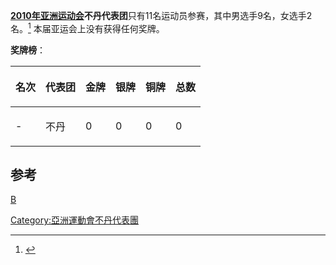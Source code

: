 {{Infobox Country Asian Games
|NOC=BHU
|year=2010
|competitors= 11
|sports= 2
|flagbearer=
|gold=
|silver=
|bronze=
|total=
|rank=
}}

'''[[2010年亚洲运动会|2010年亚洲运动会]]不丹代表团'''只有11名运动员参赛，其中男选手9名，女选手2名。<ref>{{Cite web |url=http://www.gz2010.cn/info/CHN_CHN/ZZ/ZZS102A_@@@@@@@@@@@@@@@@@CHN_NOC=BHU.html |title=第16届亚洲运动会官方网站-不丹参赛项目 |accessdate=2010-11-27 |archive-date=2019-01-30 |archive-url=https://web.archive.org/web/20190130084951/http://www.gz2010.cn/info/CHN_CHN/ZZ/ZZS102A_@@@@@@@@@@@@@@@@@CHN_NOC=BHU.html |dead-url=no }}</ref>
本届亚运会上没有获得任何奖牌。

'''奖牌榜'''：
{| class="wikitable"
|-
! 名次 !! 代表团 !! 金牌 !! 银牌 !! 铜牌 !! 总数
|-
| - || 不丹 || 0 || 0 || 0 || 0
|}

==参考==
<references/>


{{2010年亚洲运动会代表团}}
[[分类:2010年亚洲运动会代表团|B]]
[[Category:亞洲運動會不丹代表團|Category:亞洲運動會不丹代表團]]